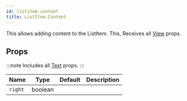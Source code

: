 ```yaml
---
id: listitem_content
title: ListItem.Content
---
```



This allows adding content to the ListItem.
This, Receives all [View](https://reactnative.dev/docs/view#props) props.

## Props

:::note
Includes all [Text](/docs/documentation/text#props) props.
:::

<div class='table-responsive'>

| Name    | Type    | Default | Description |
| ------- | ------- | ------- | ----------- |
| `right` | boolean |         |             |

</div>
